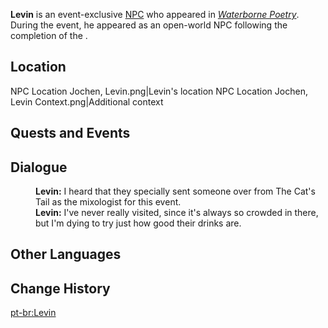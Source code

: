 {{Meta
<!-- Remove this template after adding the missing info -->
|missing_NPC_profile  = yes
}}
{{Character Infobox
|type             = Event NPC
|image            = NPC Levin.png
|realname         = <!-- Optional, if different from in-game name -->
|deceased         = <!-- Past (for deceased prior to events of the game) or free response -->
|region           = Mondstadt
|location         = Liyue
|affiliation      = 
|title            = 

|ancestry         = <!-- Clan/family -->
|father           = 
|mother           = 
|spouse           = 
|sibling          = 
|child            = 
|relative         = 

|voiceEN          = 
|voiceCN          = 
|voiceJP          = 
|voiceKR          = 
}}
'''Levin''' is an event-exclusive [[NPC]] who appeared in ''[[Waterborne Poetry]]''. During the event, he appeared as an open-world NPC following the completion of the {{Quest|Congenial Gathering (Quest)}}.

==Location==
<gallery>
NPC Location Jochen, Levin.png|Levin's location
NPC Location Jochen, Levin Context.png|Additional context
</gallery>
<!--
==Profile==
Detailed story/lore information goes here.
''(To be added.)''

===Appearance===
Keep appearance section short and concise. Limit to 2 paragraphs with 3-4 sentences each.
''(To be added.)''
-->
==Quests and Events==
{{Quests and Events|Congenial Gathering (Quest)=non-speaking}}
<!--
==Idle Quotes==
{{Dialogue Start}}
: {{DIcon|Idle}} {{Tx}}
:: {{A|VO {{subst:#titleparts:{{subst:PAGENAME}}}} 01.ogg}} "{{Tx}}"
{{Dialogue End}}
-->
==Dialogue==
{{Dialogue Start}}
:'''Levin:''' I heard that they specially sent someone over from The Cat's Tail as the mixologist for this event.
:'''Levin:''' I've never really visited, since it's always so crowded in there, but I'm dying to try just how good their drinks are.
{{Dialogue End}}

==Other Languages==
{{Other Languages|default_hidden=1
|en      = Levin
|zhs     = 雷温
|zhs_rm  = Léiwēn
|zht     = 雷溫
|zht_rm  = Léiwēn
|ja      = レヴィン
|ja_rm   = Revin
|ko      = 레빈
|es      = Levin
|fr      = Levin
|ru      = Левин
|th      = Levin
|vi      = Levin
|de      = Levin
|id      = Levin
|pt      = Levin
|tr      = Levin
|it      = Levin
}}

==Change History==
{{Change History|4.1}}
<!--
==References==
{{Reflist}}
-->

[[pt-br:Levin]]